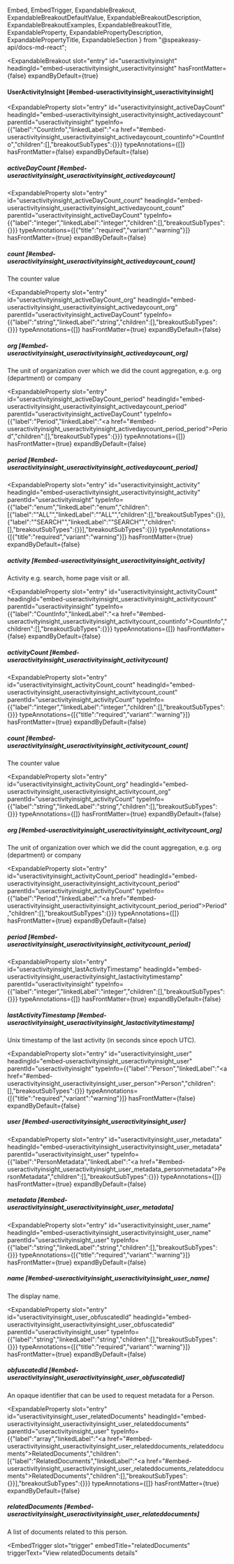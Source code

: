   Embed,
  EmbedTrigger,
  ExpandableBreakout,
  ExpandableBreakoutDefaultValue,
  ExpandableBreakoutDescription,
  ExpandableBreakoutExamples,
  ExpandableBreakoutTitle,
  ExpandableProperty,
  ExpandablePropertyDescription,
  ExpandablePropertyTitle,
  ExpandableSection
} from "@speakeasy-api/docs-md-react";

<ExpandableSection>

<ExpandableBreakout
  slot="entry"
  id="useractivityinsight"
  headingId="embed-useractivityinsight_useractivityinsight"
  hasFrontMatter={false}
  expandByDefault={true}
>

<ExpandableBreakoutTitle slot="title">

#### UserActivityInsight [#embed-useractivityinsight_useractivityinsight]

</ExpandableBreakoutTitle>

<ExpandableBreakoutDescription slot="description">

</ExpandableBreakoutDescription>

<ExpandableBreakoutExamples slot="examples">

</ExpandableBreakoutExamples>

<ExpandableBreakoutDefaultValue slot="defaultValue">

</ExpandableBreakoutDefaultValue>

</ExpandableBreakout>

<ExpandableProperty
  slot="entry"
  id="useractivityinsight_activeDayCount"
  headingId="embed-useractivityinsight_useractivityinsight_activedaycount"
  parentId="useractivityinsight"
  typeInfo={{"label":"CountInfo","linkedLabel":"<a href=\"#embed-useractivityinsight_useractivityinsight_activedaycount_countinfo\">CountInfo</a>","children":[],"breakoutSubTypes":{}}}
  typeAnnotations={[]}
  hasFrontMatter={false}
  expandByDefault={false}
>

<ExpandablePropertyTitle slot="title">

##### activeDayCount [#embed-useractivityinsight_useractivityinsight_activedaycount]

</ExpandablePropertyTitle>

</ExpandableProperty>

<ExpandableProperty
  slot="entry"
  id="useractivityinsight_activeDayCount_count"
  headingId="embed-useractivityinsight_useractivityinsight_activedaycount_count"
  parentId="useractivityinsight_activeDayCount"
  typeInfo={{"label":"integer","linkedLabel":"integer","children":[],"breakoutSubTypes":{}}}
  typeAnnotations={[{"title":"required","variant":"warning"}]}
  hasFrontMatter={true}
  expandByDefault={false}
>

<ExpandablePropertyTitle slot="title">

##### count [#embed-useractivityinsight_useractivityinsight_activedaycount_count]

</ExpandablePropertyTitle>

<ExpandablePropertyDescription slot="description">

The counter value

</ExpandablePropertyDescription>

</ExpandableProperty>

<ExpandableProperty
  slot="entry"
  id="useractivityinsight_activeDayCount_org"
  headingId="embed-useractivityinsight_useractivityinsight_activedaycount_org"
  parentId="useractivityinsight_activeDayCount"
  typeInfo={{"label":"string","linkedLabel":"string","children":[],"breakoutSubTypes":{}}}
  typeAnnotations={[]}
  hasFrontMatter={true}
  expandByDefault={false}
>

<ExpandablePropertyTitle slot="title">

##### org [#embed-useractivityinsight_useractivityinsight_activedaycount_org]

</ExpandablePropertyTitle>

<ExpandablePropertyDescription slot="description">

The unit of organization over which we did the count aggregation, e.g. org (department) or company

</ExpandablePropertyDescription>

</ExpandableProperty>

<ExpandableProperty
  slot="entry"
  id="useractivityinsight_activeDayCount_period"
  headingId="embed-useractivityinsight_useractivityinsight_activedaycount_period"
  parentId="useractivityinsight_activeDayCount"
  typeInfo={{"label":"Period","linkedLabel":"<a href=\"#embed-useractivityinsight_useractivityinsight_activedaycount_period_period\">Period</a>","children":[],"breakoutSubTypes":{}}}
  typeAnnotations={[]}
  hasFrontMatter={true}
  expandByDefault={false}
>

<ExpandablePropertyTitle slot="title">

##### period [#embed-useractivityinsight_useractivityinsight_activedaycount_period]

</ExpandablePropertyTitle>

<Embed slot="embed">

<EmbedTrigger slot="trigger" embedTitle="period" triggerText="View period details">

<Embedperiod />

</EmbedTrigger>

</Embed>

</ExpandableProperty>

<ExpandableProperty
  slot="entry"
  id="useractivityinsight_activity"
  headingId="embed-useractivityinsight_useractivityinsight_activity"
  parentId="useractivityinsight"
  typeInfo={{"label":"enum","linkedLabel":"enum","children":[{"label":"\"ALL\"","linkedLabel":"\"ALL\"","children":[],"breakoutSubTypes":{}},{"label":"\"SEARCH\"","linkedLabel":"\"SEARCH\"","children":[],"breakoutSubTypes":{}}],"breakoutSubTypes":{}}}
  typeAnnotations={[{"title":"required","variant":"warning"}]}
  hasFrontMatter={true}
  expandByDefault={false}
>

<ExpandablePropertyTitle slot="title">

##### activity [#embed-useractivityinsight_useractivityinsight_activity]

</ExpandablePropertyTitle>

<ExpandablePropertyDescription slot="description">

Activity e.g. search, home page visit or all.

</ExpandablePropertyDescription>

</ExpandableProperty>

<ExpandableProperty
  slot="entry"
  id="useractivityinsight_activityCount"
  headingId="embed-useractivityinsight_useractivityinsight_activitycount"
  parentId="useractivityinsight"
  typeInfo={{"label":"CountInfo","linkedLabel":"<a href=\"#embed-useractivityinsight_useractivityinsight_activitycount_countinfo\">CountInfo</a>","children":[],"breakoutSubTypes":{}}}
  typeAnnotations={[]}
  hasFrontMatter={false}
  expandByDefault={false}
>

<ExpandablePropertyTitle slot="title">

##### activityCount [#embed-useractivityinsight_useractivityinsight_activitycount]

</ExpandablePropertyTitle>

</ExpandableProperty>

<ExpandableProperty
  slot="entry"
  id="useractivityinsight_activityCount_count"
  headingId="embed-useractivityinsight_useractivityinsight_activitycount_count"
  parentId="useractivityinsight_activityCount"
  typeInfo={{"label":"integer","linkedLabel":"integer","children":[],"breakoutSubTypes":{}}}
  typeAnnotations={[{"title":"required","variant":"warning"}]}
  hasFrontMatter={true}
  expandByDefault={false}
>

<ExpandablePropertyTitle slot="title">

##### count [#embed-useractivityinsight_useractivityinsight_activitycount_count]

</ExpandablePropertyTitle>

<ExpandablePropertyDescription slot="description">

The counter value

</ExpandablePropertyDescription>

</ExpandableProperty>

<ExpandableProperty
  slot="entry"
  id="useractivityinsight_activityCount_org"
  headingId="embed-useractivityinsight_useractivityinsight_activitycount_org"
  parentId="useractivityinsight_activityCount"
  typeInfo={{"label":"string","linkedLabel":"string","children":[],"breakoutSubTypes":{}}}
  typeAnnotations={[]}
  hasFrontMatter={true}
  expandByDefault={false}
>

<ExpandablePropertyTitle slot="title">

##### org [#embed-useractivityinsight_useractivityinsight_activitycount_org]

</ExpandablePropertyTitle>

<ExpandablePropertyDescription slot="description">

The unit of organization over which we did the count aggregation, e.g. org (department) or company

</ExpandablePropertyDescription>

</ExpandableProperty>

<ExpandableProperty
  slot="entry"
  id="useractivityinsight_activityCount_period"
  headingId="embed-useractivityinsight_useractivityinsight_activitycount_period"
  parentId="useractivityinsight_activityCount"
  typeInfo={{"label":"Period","linkedLabel":"<a href=\"#embed-useractivityinsight_useractivityinsight_activitycount_period_period\">Period</a>","children":[],"breakoutSubTypes":{}}}
  typeAnnotations={[]}
  hasFrontMatter={true}
  expandByDefault={false}
>

<ExpandablePropertyTitle slot="title">

##### period [#embed-useractivityinsight_useractivityinsight_activitycount_period]

</ExpandablePropertyTitle>

<Embed slot="embed">

<EmbedTrigger slot="trigger" embedTitle="period" triggerText="View period details">

<Embedperiod />

</EmbedTrigger>

</Embed>

</ExpandableProperty>

<ExpandableProperty
  slot="entry"
  id="useractivityinsight_lastActivityTimestamp"
  headingId="embed-useractivityinsight_useractivityinsight_lastactivitytimestamp"
  parentId="useractivityinsight"
  typeInfo={{"label":"integer","linkedLabel":"integer","children":[],"breakoutSubTypes":{}}}
  typeAnnotations={[]}
  hasFrontMatter={true}
  expandByDefault={false}
>

<ExpandablePropertyTitle slot="title">

##### lastActivityTimestamp [#embed-useractivityinsight_useractivityinsight_lastactivitytimestamp]

</ExpandablePropertyTitle>

<ExpandablePropertyDescription slot="description">

Unix timestamp of the last activity (in seconds since epoch UTC).

</ExpandablePropertyDescription>

</ExpandableProperty>

<ExpandableProperty
  slot="entry"
  id="useractivityinsight_user"
  headingId="embed-useractivityinsight_useractivityinsight_user"
  parentId="useractivityinsight"
  typeInfo={{"label":"Person","linkedLabel":"<a href=\"#embed-useractivityinsight_useractivityinsight_user_person\">Person</a>","children":[],"breakoutSubTypes":{}}}
  typeAnnotations={[{"title":"required","variant":"warning"}]}
  hasFrontMatter={false}
  expandByDefault={false}
>

<ExpandablePropertyTitle slot="title">

##### user [#embed-useractivityinsight_useractivityinsight_user]

</ExpandablePropertyTitle>

</ExpandableProperty>

<ExpandableProperty
  slot="entry"
  id="useractivityinsight_user_metadata"
  headingId="embed-useractivityinsight_useractivityinsight_user_metadata"
  parentId="useractivityinsight_user"
  typeInfo={{"label":"PersonMetadata","linkedLabel":"<a href=\"#embed-useractivityinsight_useractivityinsight_user_metadata_personmetadata\">PersonMetadata</a>","children":[],"breakoutSubTypes":{}}}
  typeAnnotations={[]}
  hasFrontMatter={true}
  expandByDefault={false}
>

<ExpandablePropertyTitle slot="title">

##### metadata [#embed-useractivityinsight_useractivityinsight_user_metadata]

</ExpandablePropertyTitle>

<Embed slot="embed">

<EmbedTrigger slot="trigger" embedTitle="metadata" triggerText="View metadata details">

<Embedmetadata />

</EmbedTrigger>

</Embed>

</ExpandableProperty>

<ExpandableProperty
  slot="entry"
  id="useractivityinsight_user_name"
  headingId="embed-useractivityinsight_useractivityinsight_user_name"
  parentId="useractivityinsight_user"
  typeInfo={{"label":"string","linkedLabel":"string","children":[],"breakoutSubTypes":{}}}
  typeAnnotations={[{"title":"required","variant":"warning"}]}
  hasFrontMatter={true}
  expandByDefault={false}
>

<ExpandablePropertyTitle slot="title">

##### name [#embed-useractivityinsight_useractivityinsight_user_name]

</ExpandablePropertyTitle>

<ExpandablePropertyDescription slot="description">

The display name.

</ExpandablePropertyDescription>

</ExpandableProperty>

<ExpandableProperty
  slot="entry"
  id="useractivityinsight_user_obfuscatedId"
  headingId="embed-useractivityinsight_useractivityinsight_user_obfuscatedid"
  parentId="useractivityinsight_user"
  typeInfo={{"label":"string","linkedLabel":"string","children":[],"breakoutSubTypes":{}}}
  typeAnnotations={[{"title":"required","variant":"warning"}]}
  hasFrontMatter={true}
  expandByDefault={false}
>

<ExpandablePropertyTitle slot="title">

##### obfuscatedId [#embed-useractivityinsight_useractivityinsight_user_obfuscatedid]

</ExpandablePropertyTitle>

<ExpandablePropertyDescription slot="description">

An opaque identifier that can be used to request metadata for a Person.

</ExpandablePropertyDescription>

</ExpandableProperty>

<ExpandableProperty
  slot="entry"
  id="useractivityinsight_user_relatedDocuments"
  headingId="embed-useractivityinsight_useractivityinsight_user_relateddocuments"
  parentId="useractivityinsight_user"
  typeInfo={{"label":"array","linkedLabel":"<a href=\"#embed-useractivityinsight_useractivityinsight_user_relateddocuments_relateddocuments\">RelatedDocuments</a>","children":[{"label":"RelatedDocuments","linkedLabel":"<a href=\"#embed-useractivityinsight_useractivityinsight_user_relateddocuments_relateddocuments\">RelatedDocuments</a>","children":[],"breakoutSubTypes":{}}],"breakoutSubTypes":{}}}
  typeAnnotations={[]}
  hasFrontMatter={true}
  expandByDefault={false}
>

<ExpandablePropertyTitle slot="title">

##### relatedDocuments [#embed-useractivityinsight_useractivityinsight_user_relateddocuments]

</ExpandablePropertyTitle>

<ExpandablePropertyDescription slot="description">

A list of documents related to this person.

</ExpandablePropertyDescription>

<Embed slot="embed">

<EmbedTrigger
  slot="trigger"
  embedTitle="relatedDocuments"
  triggerText="View relatedDocuments details"
>

<Embedrelateddocuments />

</EmbedTrigger>

</Embed>

</ExpandableProperty>

</ExpandableSection>